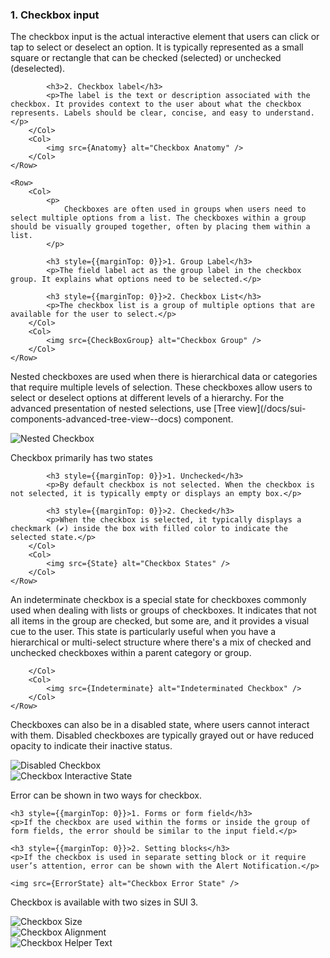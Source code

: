 

<Section title="Anatomy">
	<Row>
		<Col>
    		<h3 style={{marginTop: 0}}>1. Checkbox input</h3>
    		<p>The checkbox input is the actual interactive element that users can click or tap to select or deselect an option. It is typically represented as a small square or rectangle that can be checked (selected) or unchecked (deselected).</p>

    		<h3>2. Checkbox label</h3>
    		<p>The label is the text or description associated with the checkbox. It provides context to the user about what the checkbox represents. Labels should be clear, concise, and easy to understand.</p>
    	</Col>
    	<Col>
    		<img src={Anatomy} alt="Checkbox Anatomy" />
    	</Col>
    </Row>
</Section>

<Section title="Checkbox Group">

    <Row>
    	<Col>
    		<p>
    			Checkboxes are often used in groups when users need to select multiple options from a list. The checkboxes within a group should be visually grouped together, often by placing them within a list.
    		</p>

    		<h3 style={{marginTop: 0}}>1. Group Label</h3>
    		<p>The field label act as the group label in the checkbox group. It explains what options need to be selected.</p>

    		<h3 style={{marginTop: 0}}>2. Checkbox List</h3>
    		<p>The checkbox list is a group of multiple options that are available for the user to select.</p>
    	</Col>
    	<Col>
    		<img src={CheckBoxGroup} alt="Checkbox Group" />
    	</Col>
    </Row>

</Section>

<Section title="Nested checkbox">
	<Row>
		<Col>
			<p>
				Nested checkboxes are used when there is hierarchical data or categories
				that require multiple levels of selection. These checkboxes allow users
				to select or deselect options at different levels of a hierarchy. For
				the advanced presentation of nested selections, use [Tree
				view](/docs/sui-components-advanced-tree-view--docs) component.
			</p>
		</Col>
		<Col>
			<img src={NestedCheckbox} alt="Nested Checkbox" />
		</Col>
	</Row>
</Section>

<Section title="Checkbox state">
	<Row>
		<Col>
			<p>Checkbox primarily has two states</p>

    		<h3 style={{marginTop: 0}}>1. Unchecked</h3>
    		<p>By default checkbox is not selected. When the checkbox is not selected, it is typically empty or displays an empty box.</p>

    		<h3 style={{marginTop: 0}}>2. Checked</h3>
    		<p>When the checkbox is selected, it typically displays a checkmark (✔) inside the box with filled color to indicate the selected state.</p>
    	</Col>
    	<Col>
    		<img src={State} alt="Checkbox States" />
    	</Col>
    </Row>

</Section>

<Section title="Indeterminate Checkbox">
	<Row>
		<Col>
			<p>An indeterminate checkbox is a special state for checkboxes commonly used when dealing with lists or groups of checkboxes. It indicates that not all items in the group are checked, but some are, and it provides a visual cue to the user. This state is particularly useful when you have a hierarchical or multi-select structure where there's a mix of checked and unchecked checkboxes within a parent category or group.</p>

    	</Col>
    	<Col>
    		<img src={Indeterminate} alt="Indeterminated Checkbox" />
    	</Col>
    </Row>

</Section>

<Section title="Disabled checkbox">
	<Row>
		<Col>
			<p>
				Checkboxes can also be in a disabled state, where users cannot interact
				with them. Disabled checkboxes are typically grayed out or have reduced
				opacity to indicate their inactive status.
			</p>
		</Col>
		<Col>
			<img src={DisabledCheckbox} alt="Disabled Checkbox" />
		</Col>
	</Row>
</Section>

<Section title="Interactive State">
	<img src={InteractiveState} alt="Checkbox Interactive State" />
</Section>

<Section title="Error state">
	<p>Error can be shown in two ways for checkbox. </p>

	<h3 style={{marginTop: 0}}>1. Forms or form field</h3>
    <p>If the checkbox are used within the forms or inside the group of form fields, the error should be similar to the input field.</p>

    <h3 style={{marginTop: 0}}>2. Setting blocks</h3>
    <p>If the checkbox is used in separate setting block or it require user’s attention, error can be shown with the Alert Notification.</p>

    <img src={ErrorState} alt="Checkbox Error State" />

</Section>

<Section title="Size">
	<Row>
		<Col>
			<p>Checkbox is available with two sizes in SUI 3.</p>
		</Col>
		<Col>
			<img src={Size} alt="Checkbox Size" />
		</Col>
	</Row>
</Section>

<Section title="Checkbox Alignment">
	<img src={Alignment} alt="Checkbox Alignment" />
</Section>

<Section title="Helper Text">
	<img src={HelperText} alt="Checkbox Helper Text" />
</Section>

